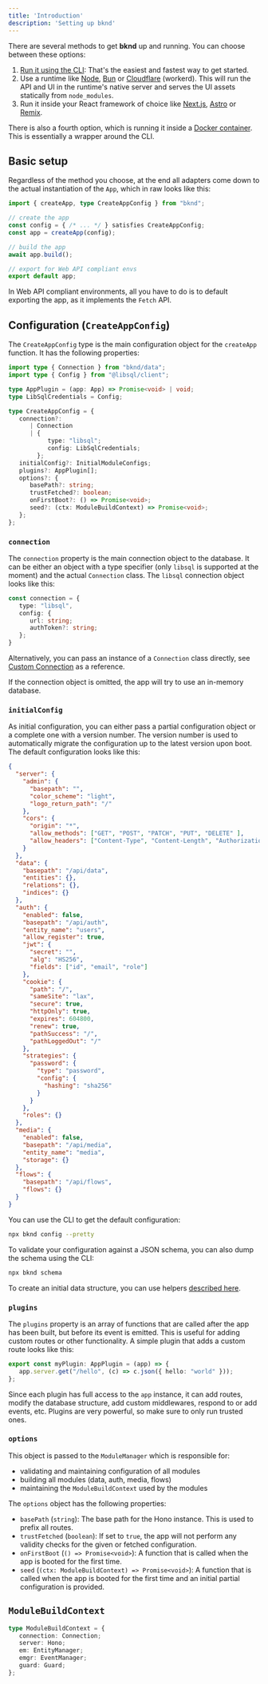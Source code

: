 ```yaml
---
title: 'Introduction'
description: 'Setting up bknd'
---
```


There are several methods to get **bknd** up and running. You can choose between these options:
1. [Run it using the CLI](/cli): That's the easiest and fastest way to get started.
2. Use a runtime like [Node](/integration/node), [Bun](/integration/bun) or
[Cloudflare](/integration/cloudflare) (workerd). This will run the API and UI in the runtime's
native server and serves the UI assets statically from `node_modules`.
3. Run it inside your React framework of choice like [Next.js](/integration/nextjs),
[Astro](/integration/astro) or [Remix](/integration/remix).

There is also a fourth option, which is running it inside a
[Docker container](/integration/docker). This is essentially a wrapper around the CLI.

## Basic setup
Regardless of the method you choose, at the end all adapters come down to the actual
instantiation of the `App`, which in raw looks like this:

```ts
import { createApp, type CreateAppConfig } from "bknd";

// create the app
const config = { /* ... */ } satisfies CreateAppConfig;
const app = createApp(config);

// build the app
await app.build();

// export for Web API compliant envs
export default app;
```

In Web API compliant environments, all you have to do is to default exporting the app, as it
implements the `Fetch` API.

## Configuration (`CreateAppConfig`)
The `CreateAppConfig` type is the main configuration object for the `createApp` function. It has
the following properties:
```ts
import type { Connection } from "bknd/data";
import type { Config } from "@libsql/client";

type AppPlugin = (app: App) => Promise<void> | void;
type LibSqlCredentials = Config;

type CreateAppConfig = {
   connection?:
      | Connection
      | {
           type: "libsql";
           config: LibSqlCredentials;
        };
   initialConfig?: InitialModuleConfigs;
   plugins?: AppPlugin[];
   options?: {
      basePath?: string;
      trustFetched?: boolean;
      onFirstBoot?: () => Promise<void>;
      seed?: (ctx: ModuleBuildContext) => Promise<void>;
   };
};
```
### `connection`
The `connection` property is the main connection object to the database. It can be either an
object with a type specifier (only `libsql` is supported at the moment) and the actual
`Connection` class. The `libsql` connection object looks like this:

```ts
const connection = {
   type: "libsql",
   config: {
      url: string;
      authToken?: string;
   };
}
```

Alternatively, you can pass an instance of a `Connection` class directly,
see [Custom Connection](/setup/database#custom-connection) as a reference.

If the connection object is omitted, the app will try to use an in-memory database.

### `initialConfig`
As initial configuration, you can either pass a partial configuration object or a complete one
with a version number. The version number is used to automatically migrate the configuration up
to the latest version upon boot. The default configuration looks like this:

```json
{
  "server": {
    "admin": {
      "basepath": "",
      "color_scheme": "light",
      "logo_return_path": "/"
    },
    "cors": {
      "origin": "*",
      "allow_methods": ["GET", "POST", "PATCH", "PUT", "DELETE" ],
      "allow_headers": ["Content-Type", "Content-Length", "Authorization", "Accept"]
    }
  },
  "data": {
    "basepath": "/api/data",
    "entities": {},
    "relations": {},
    "indices": {}
  },
  "auth": {
    "enabled": false,
    "basepath": "/api/auth",
    "entity_name": "users",
    "allow_register": true,
    "jwt": {
      "secret": "",
      "alg": "HS256",
      "fields": ["id", "email", "role"]
    },
    "cookie": {
      "path": "/",
      "sameSite": "lax",
      "secure": true,
      "httpOnly": true,
      "expires": 604800,
      "renew": true,
      "pathSuccess": "/",
      "pathLoggedOut": "/"
    },
    "strategies": {
      "password": {
        "type": "password",
        "config": {
          "hashing": "sha256"
        }
      }
    },
    "roles": {}
  },
  "media": {
    "enabled": false,
    "basepath": "/api/media",
    "entity_name": "media",
    "storage": {}
  },
  "flows": {
    "basepath": "/api/flows",
    "flows": {}
  }
}
```

You can use the CLI to get the default configuration:
```sh
npx bknd config --pretty
```

To validate your configuration against a JSON schema, you can also dump the schema using the CLI:
```sh
npx bknd schema
```

To create an initial data structure, you can use helpers [described here](/setup/database#initial-structure).

### `plugins`
The `plugins` property is an array of functions that are called after the app has been built,
but before its event is emitted. This is useful for adding custom routes or other functionality.
A simple plugin that adds a custom route looks like this:

```ts
export const myPlugin: AppPlugin = (app) => {
   app.server.get("/hello", (c) => c.json({ hello: "world" }));
};
```

Since each plugin has full access to the `app` instance, it can add routes, modify the database
structure, add custom middlewares, respond to or add events, etc. Plugins are very powerful, so
make sure to only run trusted ones.

### `options`
This object is passed to the `ModuleManager` which is responsible for:
- validating and maintaining configuration of all modules
- building all modules (data, auth, media, flows)
- maintaining the `ModuleBuildContext` used by the modules

The `options` object has the following properties:
- `basePath` (`string`): The base path for the Hono instance. This is used to prefix all routes.
- `trustFetched` (`boolean`): If set to `true`, the app will not perform any validity checks for
the given or fetched configuration.
- `onFirstBoot` (`() => Promise<void>`): A function that is called when the app is booted for
the first time.
- `seed` (`(ctx: ModuleBuildContext) => Promise<void>`): A function that is called when the app is
booted for the first time and an initial partial configuration is provided.


## `ModuleBuildContext`
```ts
type ModuleBuildContext = {
   connection: Connection;
   server: Hono;
   em: EntityManager;
   emgr: EventManager;
   guard: Guard;
};
```